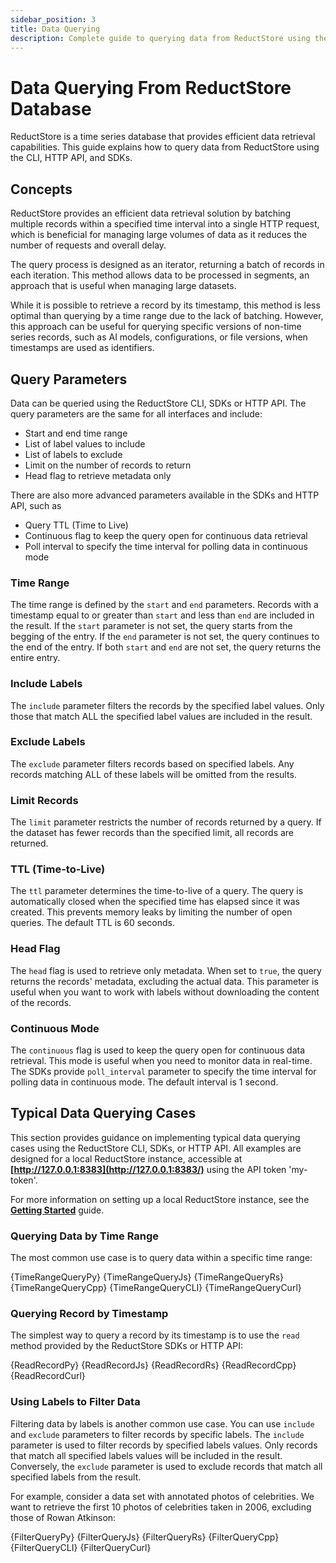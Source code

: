 ```yaml
---
sidebar_position: 3
title: Data Querying
description: Complete guide to querying data from ReductStore using the CLI, HTTP API and SDKs.
---
```



<head>
  <link
    rel="canonical"
    href="https://www.reduct.store/docs/guides/data-querying"
  />
</head>

# Data Querying From ReductStore Database

ReductStore is a time series database that provides efficient data retrieval capabilities. This guide explains how to query data from ReductStore using the CLI, HTTP API, and SDKs.

## Concepts

ReductStore provides an efficient data retrieval solution by batching multiple records within a specified time interval into a single HTTP request, which is beneficial for managing large volumes of data as it reduces the number of requests and overall delay.

The query process is designed as an iterator, returning a batch of records in each iteration. This method allows data to be processed in segments, an approach that is useful when managing large datasets.

While it is possible to retrieve a record by its timestamp, this method is less optimal than querying by a time range due to the lack of batching. However, this approach can be useful for querying specific versions of non-time series records, such as AI models, configurations, or file versions, when timestamps are used as identifiers.

## Query Parameters

Data can be queried using the ReductStore CLI, SDKs or HTTP API. The query parameters are the same for all interfaces and include:

- Start and end time range
- List of label values to include
- List of labels to exclude
- Limit on the number of records to return
- Head flag to retrieve metadata only

There are also more advanced parameters available in the SDKs and HTTP API, such as

- Query TTL (Time to Live)
- Continuous flag to keep the query open for continuous data retrieval
- Poll interval to specify the time interval for polling data in continuous mode

### Time Range

The time range is defined by the `start` and `end` parameters. Records with a timestamp equal to or greater than `start` and less than `end` are included in the result. If the `start` parameter is not set, the query starts from the begging of the entry. If the `end` parameter is not set, the query continues to the end of the entry. If both `start` and `end` are not set, the query returns the entire entry.

### Include Labels

The `include` parameter filters the records by the specified label values. Only those that match ALL the specified label values are included in the result.

### Exclude Labels

The `exclude` parameter filters records based on specified labels. Any records matching ALL of these labels will be omitted from the results.

### Limit Records

The `limit` parameter restricts the number of records returned by a query. If the dataset has fewer records than the specified limit, all records are returned.

### TTL (Time-to-Live)

The `ttl` parameter determines the time-to-live of a query. The query is automatically closed when the specified time has elapsed since it was created. This prevents memory leaks by limiting the number of open queries. The default TTL is 60 seconds.

### Head Flag

The `head` flag is used to retrieve only metadata. When set to `true`, the query returns the records' metadata, excluding the actual data. This parameter is useful when you want to work with labels without downloading the content of the records.

### Continuous Mode

The `continuous` flag is used to keep the query open for continuous data retrieval. This mode is useful when you need to monitor data in real-time. The SDKs provide `poll_interval` parameter to specify the time interval for polling data in continuous mode. The default interval is 1 second.

## Typical Data Querying Cases

This section provides guidance on implementing typical data querying cases using the ReductStore CLI, SDKs, or HTTP API. All examples are designed for a local ReductStore instance, accessible at **[http://127.0.0.1:8383](http://127.0.0.1:8383/)** using the API token 'my-token'.

For more information on setting up a local ReductStore instance, see the **[Getting Started](/docs/getting-started)** guide.

### Querying Data by Time Range

The most common use case is to query data within a specific time range:


<Tabs>
  <TabItem value="Python">
    <CodeBlock language="python">{TimeRangeQueryPy}</CodeBlock>
  </TabItem>
  <TabItem value="JavaScript">
    <CodeBlock language="javascript">{TimeRangeQueryJs}</CodeBlock>
  </TabItem>
  <TabItem value="Rust">
    <CodeBlock language="rust">{TimeRangeQueryRs}</CodeBlock>
  </TabItem>
  <TabItem value="C++">
    <CodeBlock language="cpp">{TimeRangeQueryCpp}</CodeBlock>
  </TabItem>
  <TabItem value="CLI">
    <CodeBlock language="bash">{TimeRangeQueryCLI}</CodeBlock>
  </TabItem>
  <TabItem value="Curl">
    <CodeBlock language="bash">{TimeRangeQueryCurl}</CodeBlock>
  </TabItem>
</Tabs>

### Querying Record by Timestamp

The simplest way to query a record by its timestamp is to use the `read` method provided by the ReductStore SDKs or HTTP API:


<Tabs>
  <TabItem value="Python">
    <CodeBlock language="python">{ReadRecordPy}</CodeBlock>
  </TabItem>
  <TabItem value="JavaScript">
    <CodeBlock language="javascript">{ReadRecordJs}</CodeBlock>
  </TabItem>
  <TabItem value="Rust">
    <CodeBlock language="rust">{ReadRecordRs}</CodeBlock>
  </TabItem>
  <TabItem value="C++">
    <CodeBlock language="cpp">{ReadRecordCpp}</CodeBlock>
  </TabItem>
  <TabItem value="Curl">
    <CodeBlock language="bash">{ReadRecordCurl}</CodeBlock>
  </TabItem>
</Tabs>

### Using Labels to Filter Data

Filtering data by labels is another common use case. You can use `include` and `exclude` parameters to filter records by specific labels. The `include` parameter is used to filter records by specified labels values. Only records that match all specified labels values will be included in the result. Conversely, the `exclude` parameter is used to exclude records that match all specified labels from the result.

For example, consider a data set with annotated photos of celebrities. We want to retrieve the first 10 photos of celebrities taken in 2006, excluding those of Rowan Atkinson:


<Tabs>
  <TabItem value="Python">
    <CodeBlock language="python">{FilterQueryPy}</CodeBlock>
  </TabItem>
  <TabItem value="JavaScript">
    <CodeBlock language="javascript">{FilterQueryJs}</CodeBlock>
  </TabItem>
  <TabItem value="Rust">
    <CodeBlock language="rust">{FilterQueryRs}</CodeBlock>
  </TabItem>
  <TabItem value="C++">
    <CodeBlock language="cpp">{FilterQueryCpp}</CodeBlock>
  </TabItem>
  <TabItem value="CLI">
    <CodeBlock language="bash">{FilterQueryCLI}</CodeBlock>
  </TabItem>
  <TabItem value="Curl">
    <CodeBlock language="bash">{FilterQueryCurl}</CodeBlock>
  </TabItem>
</Tabs>
